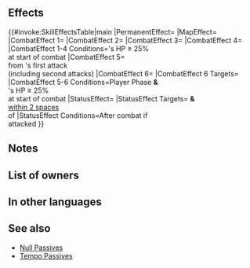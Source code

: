 {{Weapon Infobox
|tagid=SID_見えざる聖夜の刃
|intID=3914
|image=wep_dg082
|exclusive=1
|weaponType=Dagger
|cost=400
|might=14
|range=2
|cooldown=-1
|effect=Enables【Canto (Dist.; Max ３)】.<br><br>Accelerates Special trigger (cooldown count-1). At start of combat, if unit's HP ≥ 25%, grants Atk/Spd/Def/Res+5 to unit and grants bonus to unit's Atk/Spd = 9 - number of allies adjacent to unit × 2 (min 0), neutralizes effects that prevent unit's follow-up attacks, and neutralizes effects that inflict "Special cooldown charge -X" on unit during combat, and also, if unit initiates combat, reduces the percentage of foe's non-Special "reduce damage by X%" skills by percentage = X × 30 and reduces damage from foe's first attack by percentage = X × 30 during combat (X = number of spaces from start position to end position of whoever initiated combat, max 3; if any space within 2 spaces of unit has a Divine Vein effect applied or counts as difficult terrain, excluding impassable terrain, value is treated as 3; "first attack" normally means only the first strike; for effects that grant "unit attacks twice," it means the first and second strikes). After combat, if unit attacked, inflicts Def/Res-7 on target and foes within 2 spaces of target through their next actions.<br><br>【Canto (Dist.; Max ３)】<br>After an attack, Assist skill, or structure destruction, unit can move spaces = number of spaces from start position to end position unit moved prior to taking action (max ３).<br><br>(Unit moves according to movement type. Once per turn. Cannot attack or assist. Only highest value applied. Does not stack. After moving, if a skill that grants another action would be triggered (like with Galeforce), Canto will trigger after the granted action. Unit's base movement has no effect on movement granted. Cannot warp (using skills like Wings of Mercy) a distance greater than unit would be able to move with normal Canto movement.)
|required=Silver Dagger
|properties=
}}
==Effects==
{{#invoke:SkillEffectsTable|main
|PermanentEffect={{Eft|Accelerates Special}}
|MapEffect={{Eft|Canto|Dist.; Max 3}}
|CombatEffect 1={{Eft|Temporary buffs|Atk/Spd/Def/Res|5}}
|CombatEffect 2={{Eft|Temporary buffs|Atk/Spd|9 - ([[Adjacent]] {{Tgt|Allies}} x 2)|min=0}}
|CombatEffect 3={{Eft|Neutralize Prevent Follow-Ups}}
|CombatEffect 4={{Eft|Neutralize Guard}}
|CombatEffect 1-4 Conditions={{Tgt|Unit}}'s HP ≥ 25%<br>at start of combat
|CombatEffect 5={{Eft|Damage Reduction|percent=1|max=90%*|30 x Spaces {{Tgt|Unit}} moved}}<br>from {{Tgt|Foe}}'s first attack<br>(including second attacks)
|CombatEffect 6={{Eft|Reduce Damage Reduction|30 x Spaces {{Tgt|Unit}} moved|percent=1|max=90%*}}
|CombatEffect 6 Targets={{Tgt|Foe}}
|CombatEffect 5-6 Conditions=Player Phase '''&'''<br>{{Tgt|Unit}}'s HP ≥ 25%<br>at start of combat
|StatusEffect={{Eft|Penalties|Def/Res|7}}
|StatusEffect Targets={{Tgt|Target Foe}} '''&''' {{Tgt|Foes}}<br>[[within 2 spaces]]<br>of {{Tgt|Target Foe}}
|StatusEffect Conditions=After combat if<br>{{Tgt|Unit}} attacked
}}
<b>{{Hatnote|* If {{Tgt|Unit}} is [[within 2 spaces]] of a [[Divine Vein]] '''or''' difficult [[terrain]],<br>value is treated as max.}}</b>

==Notes==
{{Temporary buffs}}
{{Follow-up effect neutralization|preventOnly=1}}
{{CooldownChargeMinusNeutralization}}
{{IfUnitInitiates}}
{{Reduce Damage Reduction}}
{{DamagePercentageReduction}}
{{SpacesFromStarttoEnd}}
{{IfUnitAttacked}}
{{Penalties}}
==List of owners==
{{Skill Hero List}}
==In other languages==
{{OtherLanguages
|japanese=見えざる聖夜の刃
|german=Festlicher Dolch
|spanishEU=Daga invernal
|spanishLA=Daga invernal
|french=Couteau des fêtes
|italian=Pugnale festivo
|chineseTW=無形的聖夜之刃
|portuguese=Adaga festiva
}}
==See also==
{{See also skills|cond=(Description LIKE '%【Canto (Dist.%' OR Description LIKE '%foe_s non-Special "reduce damage by X%" skills by%' OR Description LIKE '%if any space within _ spaces of unit has a Divine Vein effect applied or counts as difficult terrain%') AND Exclusive='1'}}
* [[Null Passives]]
* [[Tempo Passives]]
{{Weapons Navbox}}